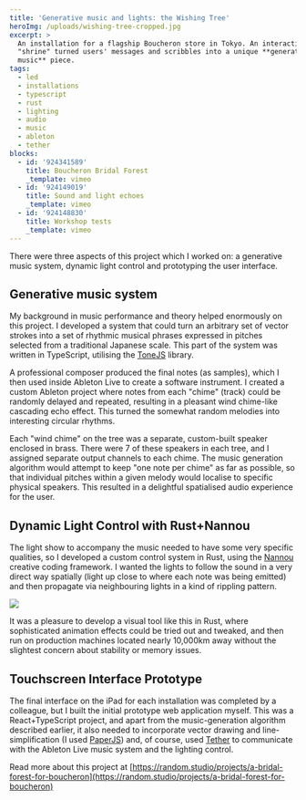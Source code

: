 ```yaml
---
title: 'Generative music and lights: the Wishing Tree'
heroImg: /uploads/wishing-tree-cropped.jpg
excerpt: >
  An installation for a flagship Boucheron store in Tokyo. An interactive
  "shrine" turned users' messages and scribbles into a unique **generative
  music** piece.
tags:
  - led
  - installations
  - typescript
  - rust
  - lighting
  - audio
  - music
  - ableton
  - tether
blocks:
  - id: '924341589'
    title: Boucheron Bridal Forest
    _template: vimeo
  - id: '924149019'
    title: Sound and light echoes
    _template: vimeo
  - id: '924148830'
    title: Workshop tests
    _template: vimeo
---
```


There were three aspects of this project which I worked on: a generative music system, dynamic light control and prototyping the user interface.

## Generative music system

My background in music performance and theory helped enormously on this project. I developed a system that could turn an arbitrary set of vector strokes into a set of rhythmic musical phrases expressed in pitches selected from a traditional Japanese scale. This part of the system was written in TypeScript, utilising the [ToneJS](https://tonejs.github.io/) library.

A professional composer produced the final notes (as samples), which I then used inside Ableton Live to create a software instrument. I created a custom Ableton project where notes from each "chime" (track) could be randomly delayed and repeated, resulting in a pleasant wind chime-like cascading echo effect. This turned the somewhat random melodies into interesting circular rhythms.

Each "wind chime" on the tree was a separate, custom-built speaker enclosed in brass. There were 7 of these speakers in each tree, and I assigned separate output channels to each chime. The music generation algorithm would attempt to keep "one note per chime" as far as possible, so that individual pitches within a given melody would localise to specific physical speakers. This resulted in a delightful spatialised audio experience for the user.

## Dynamic Light Control with Rust+Nannou

The light show to accompany the music needed to have some very specific qualities, so I developed a custom control system in Rust, using the [Nannou](https://nannou.cc/) creative coding framework. I wanted the lights to follow the sound in a very direct way spatially (light up close to where each note was being emitted) and then propagate via neighbouring lights in a kind of rippling pattern.

![](/uploads/particle-lights.jpeg)

It was a pleasure to develop a visual tool like this in Rust, where sophisticated animation effects could be tried out and tweaked, and then run on production machines located nearly 10,000km away without the slightest concern about stability or memory issues.

## Touchscreen Interface Prototype

The final interface on the iPad for each installation was completed by a colleague, but I built the initial prototype web application myself. This was a React+TypeScript project, and apart from the music-generation algorithm described earlier, it also needed to incorporate vector drawing and line-simplification (I used [PaperJS](http://paperjs.org/)) and, of course, used [Tether](https://github.com/RandomStudio/tether) to communicate with the Ableton Live music system and the lighting control.

Read more about this project at [https://random.studio/projects/a-bridal-forest-for-boucheron](https://random.studio/projects/a-bridal-forest-for-boucheron)
